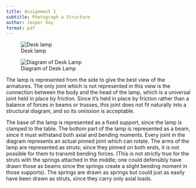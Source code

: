 ```yaml
---
title: Assignment 1
subtitle: Photograph a Structure
author: Jasper Day
format: pdf
---
```


:::{#fig-diagram}
![Desk lamp](Images/A1_Lamp_Picture.jpg)

![Diagram of Desk Lamp](Images/A1_Lamp_Diagram.png)
:::

The lamp is represented from the side to give the best view of the armatures. The only joint which is not represented in this view is the connection between the body and the head of the lamp, which is a universal joint held in place by friction. Since it's held in place by friction rather than a balance of forces in beams or trusses, this joint does not fit naturally into a structural diagram, and so its omission is acceptable.

The base of the lamp is represented as a fixed support, since the lamp is clamped to the table. The bottom part of the lamp is represented as a beam, since it must withstand both axial and bending moments. Every joint in the diagram represents an actual pinned joint which can rotate. The arms of the lamp are represented as struts; since they pinned on both ends, it is not possible for them to transmit bending forces. (This is not strictly true for the struts with the springs attached in the middle; one could defensibly have drawn those as beams since the springs create a slight bending moment in those supports). The springs are drawn as springs but could just as easily have been drawn as struts, since they carry only axial loads.